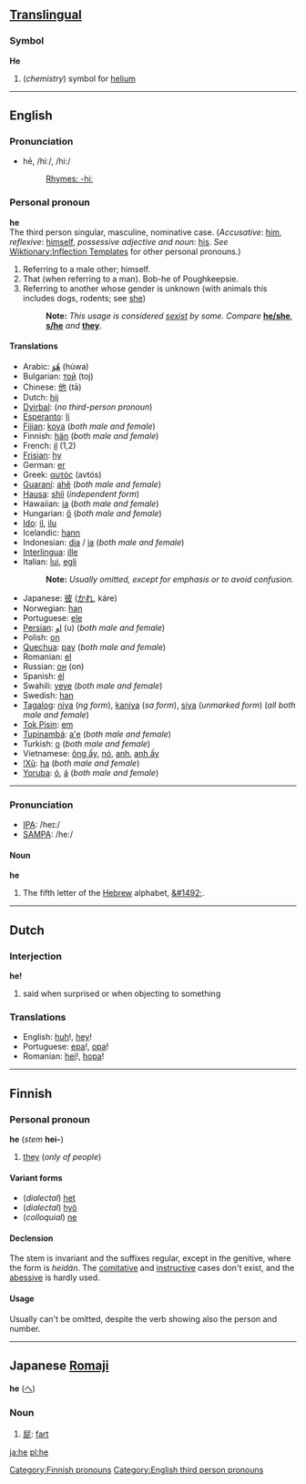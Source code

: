 ==[[Translingual]]==
===Symbol===
'''He'''

#(''chemistry'') symbol for [[helium]]

----
==English==
===Pronunciation===
*hē, /hiː/, /hi:/
*:[[Rhymes:English:-hiː|Rhymes: -hiː]]

===Personal pronoun===
'''he'''<br>
The third person singular, masculine, nominative case. (''Accusative'': [[him]],  ''reflexive'': [[himself]], ''possessive adjective and noun'': [[his]]. ''See'' [[Wiktionary:Inflection Templates]] for other personal pronouns.) 

#Referring to a male other; himself.
#That (when referring to a man). Bob-he of Poughkeepsie.
#Referring to another whose gender is unknown (with animals this includes dogs, rodents; see [[she]])
#:'''Note:''' ''This usage is considered [[sexist]] by some.  Compare'' '''[[he/she]]''', '''[[s/he]]''' ''and'' '''[[they]]'''.

====Translations====
*Arabic: [[هُوَ]] (húwa)
*Bulgarian: [[той]] (toj)
*Chinese: [[他]] (tā)
*Dutch: [[hij]]
*[[Dyirbal]]: (''no third-person pronoun'')
*[[Esperanto]]: [[li]]
*[[Fijian]]: [[koya]] (''both male and female'')
*Finnish: [[hän]] (''both male and female'')
*French: [[il]] (1,2)
*[[Frisian]]: [[hy]]
*German: [[er]]
*Greek: [[αυτός]] (avtós)
*[[Guaraní]]: [[ahẽ]] (''both male and female'')
*[[Hausa]]: [[shíi]] (''independent form'')
*Hawaiian: [[ia]] (''both male and female'')
*Hungarian: [[ő]] (''both male and female'')
*[[Ido]]: [[il]], [[ilu]]
*Icelandic: [[hann]]
*Indonesian: [[dia]] / [[ia]] (''both male and female'')
*[[Interlingua]]: [[ille]]
*Italian: [[lui#Italian|lui]], [[egli]]
*:'''Note:''' ''Usually omitted, except for emphasis or to avoid confusion.''
*Japanese: [[彼]] ([[かれ]], káre)
*Norwegian: [[han]]
*Portuguese: [[ele]]
*[[Persian]]: [[او]] (u) (''both male and female'')
*Polish: [[on]]
*[[Quechua]]: [[pay#Quechua|pay]] (''both male and female'')
*Romanian: [[el]]
*Russian: [[он]] (on)
*Spanish: [[él]]
*Swahili: [[yeye]] (''both male and female'')
*Swedish: [[han]]
*[[Tagalog]]: [[niya]] (''ng form''), [[kaniya]] (''sa form''), [[siya]] (''unmarked form'') (''all both male and female'')
*[[Tok Pisin]]: [[em]]
*[[Tupinambá]]: [[a'e]] (''both male and female'')
*Turkish: [[o#Turkish|o]] (''both male and female'')
*Vietnamese: [[ông ấy]], [[nó]], [[anh]], [[anh ấy]]
*[[!Xũ]]: [[ha#!Xũ|ha]] (''both male and female'')
*[[Yoruba]]: [[ó]], [[á]] (''both male and female'')
----
===Pronunciation===
* [[w:IPA|IPA]]: /heɪ:/
* [[w:SAMPA|SAMPA]]: /he:/
====Noun====
'''he'''
# The fifth letter of the [[Hebrew]] alphabet, [[&#1492;]].

----

==Dutch==
===Interjection===
'''he!'''

# said when surprised or when objecting to something

===Translations===
*English: [[huh]]!, [[hey]]!
*Portuguese: [[epa]]!, [[opa]]!
*Romanian: [[hei]]!, [[hopa]]!

----

==Finnish==
===Personal pronoun===
'''he''' (''stem'' '''hei-''')

#[[they]] (''only of people'')

====Variant forms====
*(''dialectal'') [[het#Finnish|het]]
*(''dialectal'') [[hyö#Finnish|hyö]]
*(''colloquial'') [[ne#Finnish|ne]]

====Declension====
The stem is invariant and the suffixes regular, except in the genitive, where the form is ''heidän''. The [[comitative]] and [[instructive]] cases don't exist, and the [[abessive]] is hardly used.

====Usage====
Usually can't be omitted, despite the verb showing also the person and number.
[[Category:Finnish pronouns]]
----

==Japanese [[Romaji]]==
'''he''' ([[へ]])

===Noun===
#[[屁]]: [[fart]]

[[Category:English third person pronouns]]
[[ja:he]] [[pl:he]]